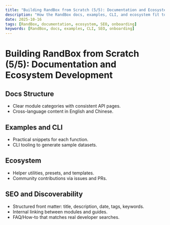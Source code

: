 ```yaml
---
title: "Building RandBox from Scratch (5/5): Documentation and Ecosystem Development"
description: "How the RandBox docs, examples, CLI, and ecosystem fit together; patterns for discoverability, internal linking, and SEO-friendly content that helps developers onboard quickly."
date: 2025-10-16
tags: [RandBox, documentation, ecosystem, SEO, onboarding]
keywords: [RandBox, docs, examples, CLI, SEO, onboarding]
---
```


# Building RandBox from Scratch (5/5): Documentation and Ecosystem Development

## Docs Structure

- Clear module categories with consistent API pages.
- Cross-language content in English and Chinese.

## Examples and CLI

- Practical snippets for each function.
- CLI tooling to generate sample datasets.

## Ecosystem

- Helper utilities, presets, and templates.
- Community contributions via issues and PRs.

## SEO and Discoverability

- Structured front matter: title, description, date, tags, keywords.
- Internal linking between modules and guides.
- FAQ/How-to that matches real developer searches.

